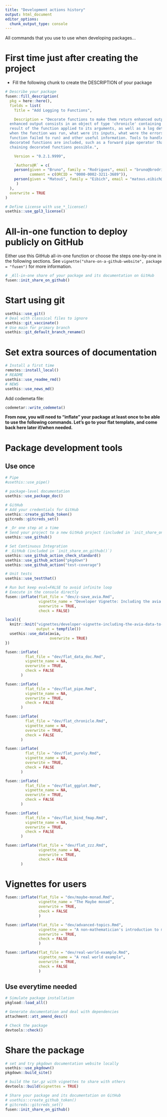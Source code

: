 ```yaml
---
title: "Development actions history"
output: html_document
editor_options: 
  chunk_output_type: console
---
```


All commands that you use to use when developing packages...

# First time just after creating the project

- Fill the following chunk to create the DESCRIPTION of your package

```r
# Describe your package
fusen::fill_description(
  pkg = here::here(),
  fields = list(
    Title = "Add Logging to Functions",

    Description = "Decorate functions to make them return enhanced output. The
  enhanced output consists in an object of type 'chronicle' containing the
  result of the function applied to its arguments, as well as a log detailing
  when the function was run, what were its inputs, what were the errors (if the
  function failed to run) and other useful information. Tools to handle
  decorated functions are included, such as a forward pipe operator that makes
  chaining decorated functions possible.",

    Version = "0.2.1.9999",

    `Authors@R` = c(
    person(given = "Bruno", family = "Rodrigues", email = "bruno@brodrigues.co", role = c("aut", "cre", "cph"),
           comment = c(ORCID = "0000-0002-3211-3689")),
    person(given = "Matouš", family = "Eibich", email = "matous.eibich@seznam.cz", role = "ctb")
     )
  ),
  overwrite = TRUE
)

# Define License with use_*_license()
usethis::use_gpl3_license()
```

# All-in-one function to deploy publicly on GitHub

Either use this GitHub all-in-one function or choose the steps one-by-one in the following sections.
See `vignette("share-on-a-github-website", package = "fusen")` for more information.

```r
# _All-in-one share of your package and its documentation on GitHub
fusen::init_share_on_github()
```


# Start using git

```r
usethis::use_git()
# Deal with classical files to ignore
usethis::git_vaccinate()
# Use main for primary branch
usethis::git_default_branch_rename()
```

# Set extra sources of documentation

```r
# Install a first time
remotes::install_local()
# README
usethis::use_readme_rmd()
# NEWS
usethis::use_news_md()
```

Add codemeta file:

```r
codemetar::write_codemeta()

```

**From now, you will need to "inflate" your package at least once to be able to use the following commands. Let's go to your flat template, and come back here later if/when needed.**


# Package development tools
## Use once

```r
# Pipe
#usethis::use_pipe()

# package-level documentation
usethis::use_package_doc()

# GitHub
# Add your credentials for GitHub
usethis::create_github_token()
gitcreds::gitcreds_set()

# _Or one step at a time
# Send your project to a new GitHub project (included in `init_share_on_github()`)
usethis::use_github()

# Set Continuous Integration
# _GitHub (included in `init_share_on_github()`)
usethis::use_github_action_check_standard()
usethis::use_github_action("pkgdown")
usethis::use_github_action("test-coverage")

# Unit tests
usethis::use_testthat()
```

```r
# Run but keep eval=FALSE to avoid infinite loop
# Execute in the console directly
fusen::inflate(flat_file = "dev/z-save_avia.Rmd",
               vignette_name = "Developer Vignette: Including the avia data to the package",
               overwrite = TRUE,
               check = FALSE)
```

```r
local({
  knitr::knit("vignettes/developer-vignette-including-the-avia-data-to-the-package.Rmd",
              output = tempfile())
  usethis::use_data(avia,
                    overwrite = TRUE)
})

```

```r
fusen::inflate(
         flat_file = "dev/flat_data_doc.Rmd",
         vignette_name = NA,
         overwrite = TRUE,
         check = FALSE
       )
```

```r
fusen::inflate(
         flat_file = "dev/flat_pipe.Rmd",
         vignette_name = NA,
         overwrite = TRUE,
         check = FALSE
       )
```

```r
fusen::inflate(
         flat_file = "dev/flat_chronicle.Rmd",
         vignette_name = NA,
         overwrite = TRUE,
         check = FALSE
       )
```

```r
fusen::inflate(
         flat_file = "dev/flat_purely.Rmd",
         vignette_name = NA,
         overwrite = TRUE,
         check = FALSE
       )
```

```r
fusen::inflate(
         flat_file = "dev/flat_ggplot.Rmd",
         vignette_name = NA,
         overwrite = TRUE,
         check = FALSE
       )
```

```r
fusen::inflate(
         flat_file = "dev/flat_bind_fmap.Rmd",
         vignette_name = NA,
         overwrite = TRUE,
         check = FALSE
       )
```

```r
fusen::inflate(flat_file = "dev/flat_zzz.Rmd",
               vignette_name = NA,
               overwrite = TRUE,
               check = FALSE
       )
```

# Vignettes for users

```r
fusen::inflate(flat_file = "dev/maybe-monad.Rmd",
               vignette_name = "The Maybe monad",
               overwrite = TRUE,
               check = FALSE
               )
```

```r
fusen::inflate(flat_file = "dev/advanced-topics.Rmd",
               vignette_name = "A non-mathematician's introduction to monads",
               overwrite = TRUE,
               check = FALSE
               )
```

```r
fusen::inflate(flat_file = "dev/real-world-example.Rmd",
               vignette_name = "A real world example",
               overwrite = TRUE,
               check = FALSE
               )
```



## Use everytime needed

```r
# Simulate package installation
pkgload::load_all()

# Generate documentation and deal with dependencies
attachment::att_amend_desc()

# Check the package
devtools::check()

```

# Share the package

```r
# set and try pkgdown documentation website locally
usethis::use_pkgdown()
pkgdown::build_site()

# build the tar.gz with vignettes to share with others
devtools::build(vignettes = TRUE)

# Share your package and its documentation on GitHub
# usethis::create_github_token()
# gitcreds::gitcreds_set()
fusen::init_share_on_github()
```


